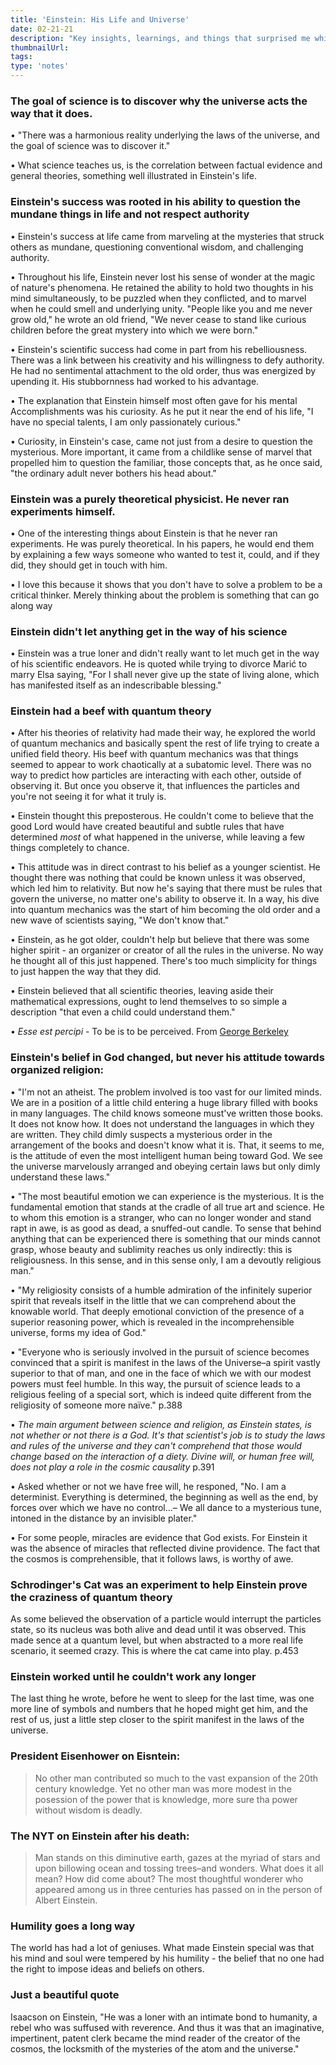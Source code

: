 ```yaml
---
title: 'Einstein: His Life and Universe'
date: 02-21-21
description: "Key insights, learnings, and things that surprised me while reading Einstein's biography."
thumbnailUrl: 
tags: 
type: 'notes'
---
```


### The goal of science is to discover why the universe acts the way that it does.
• "There was a harmonious reality underlying the laws of the universe, and the goal of science was to discover it."

• What science teaches us, is the correlation between factual evidence and general theories, something well illustrated in Einstein's life.

### Einstein's success was rooted in his ability to question the mundane things in life and not respect authority
• Einstein's success at life came from marveling at the mysteries that struck others as mundane, questioning conventional wisdom, and challenging authority.

• Throughout his life, Einstein never lost his sense of wonder at the magic of nature's phenomena. He retained the ability to hold two thoughts in his mind simultaneously, to be puzzled when they conflicted, and to marvel when he could smell and underlying unity. "People like you and me never grow old," he wrote an old friend, "We never cease to stand like curious children before the great mystery into which we were born."

• Einstein's scientific success had come in part from his rebelliousness. There was a link between his creativity and his willingness to defy authority. He had no sentimental attachment to the old order, thus was energized by upending it. His stubbornness had worked to his advantage.

• The explanation that Einstein himself most often gave for his mental Accomplishments was his curiosity. As he put it near the end of his life, "I have no special talents, I am only passionately curious."

• Curiosity, in Einstein's case, came not just from a desire to question the mysterious. More important, it came from a childlike sense of marvel that propelled him to question the familiar, those concepts that, as he once said, "the ordinary adult never bothers his head about."

### Einstein was a purely theoretical physicist. He never ran experiments himself.
• One of the interesting things about Einstein is that he never ran experiments. He was purely theoretical. In his papers, he would end them by explaining a few ways someone who wanted to test it, could, and if they did, they should get in touch with him.

• I love this because it shows that you don't have to solve a problem to be a critical thinker. Merely thinking about the problem is something that can go along way
	
### Einstein didn't let anything get in the way of his science
• Einstein was a true loner and didn't really want to let much get in the way of his scientific endeavors. He is quoted while trying to divorce Marić to marry Elsa saying, "For I shall never give up the state of living alone, which has manifested itself as an indescribable blessing."

### Einstein had a beef with quantum theory
• After his theories of relativity had made their way, he explored the world of quantum mechanics and basically spent the rest of life trying to create a unified field theory. His beef with quantum mechanics was that things seemed to appear to work chaotically at a subatomic level. There was no way to predict how particles are interacting with each other, outside of observing it. But once you observe it, that influences the particles and you're not seeing it for what it truly is.

• Einstein thought this preposterous. He couldn't come to believe that the good Lord would have created beautiful and subtle rules that have determined *most* of what happened in the universe, while leaving a few things completely to chance. 

• This attitude was in direct contrast to his belief as a younger scientist. He thought there was nothing that could be known unless it was observed, which led him to relativity. But now he's saying that there must be rules that govern the universe, no matter one's ability to observe it. In a way, his dive into quantum mechanics was the start of him becoming the old order and a new wave of scientists saying, "We don't know that." 

• Einstein, as he got older, couldn't help but believe that there was some higher spirit - an organizer or creator of all the rules in the universe. No way he thought all of this just happened. There's too much simplicity for things to just happen the way that they did.

• Einstein believed that all scientific theories, leaving aside their mathematical expressions, ought to lend themselves to so simple a description "that even a child could understand them."
	
• *Esse est percipi* - To be is to be perceived. From [George Berkeley](https://en.wikipedia.org/wiki/George_Berkeley#:~:text=Berkeley's%20immaterialism%20argues%20that%20%22esse,God's%20nothing%20can%20be%20real.)

### Einstein's belief in God changed, but never his attitude towards organized religion:
• "I'm not an atheist. The problem involved is too vast for our limited minds. We are in a position of a little child entering a huge library filled with books in many languages. The child knows someone must've written those books. It does not know how. It does not understand the languages in which they are written. They child dimly suspects a mysterious order in the arrangement of the books and doesn't know what it is. That, it seems to me, is the attitude of even the most intelligent human being toward God. We see the universe marvelously arranged and obeying certain laws but only dimly understand these laws."

• "The most beautiful emotion we can experience is the mysterious. It is the fundamental emotion that stands at the cradle of all true art and science. He to whom this emotion is a stranger, who can no longer wonder and stand rapt in awe, is as good as dead, a snuffed-out candle. To sense that behind anything that can be experienced there is something that our minds cannot grasp, whose beauty and sublimity reaches us only indirectly: this is religiousness. In this sense, and in this sense only, I am a devoutly religious man."

• "My religiosity consists of a humble admiration of the infinitely superior spirit that reveals itself in the little that we can comprehend about the knowable world. That deeply emotional conviction of the presence of a superior reasoning power, which is revealed in the incomprehensible universe, forms my idea of God."

• "Everyone who is seriously involved in the pursuit of science becomes convinced that a spirit is manifest in the laws of the Universe–a spirit vastly superior to that of man, and one in the face of which we with our modest powers must feel humble. In this way, the pursuit of science leads to a religious feeling of a special sort, which is indeed quite different from the religiosity of someone more naïve." p.388

• *The main argument between science and religion, as Einstein states, is not whether or not there is a God. It's that scientist's job is to study the laws and rules of the universe and they can't comprehend that those would change based on the interaction of a diety. Divine will, or human free will, does not play a role in the cosmic causality* p.391

• Asked whether or not we have free will, he responed, "No. I am a determinist. Everything is determined, the beginning as well as the end, by forces over which we have no control...– We all dance to a mysterious tune, intoned in the distance by an invisible plater."

• For some people, miracles are evidence that God exists. For Einstein it was the absence of miracles that reflected divine providence. The fact that the cosmos is comprehensible, that it follows laws, is worthy of awe.

### Schrodinger's Cat was an experiment to help Einstein prove the craziness of quantum theory

As some believed the observation of a particle would interrupt the particles state, so its nucleus was both alive and dead until it was observed. This made sence at a quantum level, but when abstracted to a more real life scenario, it seemed crazy. This is where the cat came into play. p.453

### Einstein worked until he couldn't work any longer
The last thing he wrote, before he went to sleep for the last time, was one more line of symbols and numbers that he hoped might get him, and the rest of us, just a little step closer to the spirit manifest in the laws of the universe.

### President Eisenhower on Eisntein:
<blockquote>
No other man contributed so much to the vast expansion of the 20th century knowledge. Yet no other man was more modest in the posession of the power that is knowledge, more sure tha power without wisdom is deadly.
</blockquote>

### The NYT on Einstein after his death:

<blockquote>
Man stands on this diminutive earth, gazes at the myriad of stars and upon billowing ocean and tossing trees–and wonders. What does it all mean? How did come about? The most thoughtful wonderer who appeared among us in three centuries has passed on in the person of Albert Einstein.
</blockquote>


### Humility goes a long way
The world has had a lot of geniuses. What made Einstein special was that his mind and soul were tempered by his humility - the belief that no one had the right to impose ideas and beliefs on others. 

### Just a beautiful quote
Isaacson on Einstein, "He was a loner with an intimate bond to humanity, a rebel who was suffused with reverence. And thus it was that an imaginative, impertinent, patent clerk became the mind reader of the creator of the cosmos, the locksmith of the mysteries of the atom and the universe."
